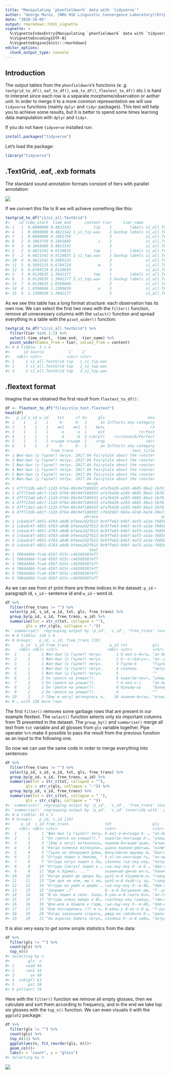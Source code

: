```yaml
---
title: "Manipulating `phonfieldwork` data with `tidyverse`"
author: "George Moroz, [NRU HSE Linguistic Convergence Laboratory](https://ilcl.hse.ru/en/)"
date: "2020-10-05"
output: rmarkdown::html_vignette
vignette: >
  %\VignetteIndexEntry{Manipulating `phonfieldwork` data with `tidyverse`}
  %\VignetteEncoding{UTF-8}
  %\VignetteEngine{knitr::rmarkdown}
editor_options: 
  chunk_output_type: console
---
```




## Introduction

The output tables from the `phonfieldwork`'s functions (e. g. `textgrid_to_df()`, `eaf_to_df()`, `exb_to_df()`, `flextext_to_df()` etc.) is hard to interpret since each row is a separate morpheme/observation or aother unit. In order to merge it to a more common representation we will use `tidyverse` functions (mainly `dplyr` and `tidyr` packages). This text will help you to achieve some results, but it is better to spend some times learning data manipulation with `dplyr` and `tidyr`.

If you do not have `tidyverse` installed run:


```r
install.packages("tidyverse")
```

Let's load the package:


```r
library("tidyverse")
```


## .TextGrid, .eaf, .exb formats
The standard sound annotation formats consisnt of tiers with parallel annotation:

![](unnamed-chunk-31-1.png)

If we convert this file to R we will achieve something like this:


```r
textgrid_to_df("s1/s1_all.TextGrid")
#>    id time_start  time_end      content tier     tier_name          source
#> 1   1  0.0000000 0.4821542          tip    1        labels s1_all.TextGrid
#> 4   1  0.0000000 0.4821542 1_s1_tip.wav    2 backup labels s1_all.TextGrid
#> 7   1  0.0000000 0.1063758                 3               s1_all.TextGrid
#> 8   2  0.1063758 0.1843889            ı    3               s1_all.TextGrid
#> 9   3  0.1843889 0.4821542                 3               s1_all.TextGrid
#> 2   2  0.4821542 0.9120635          tap    1        labels s1_all.TextGrid
#> 5   2  0.4821542 0.9120635 2_s1_tap.wav    2 backup labels s1_all.TextGrid
#> 10  4  0.4821542 0.5805225                 3               s1_all.TextGrid
#> 11  5  0.5805225 0.6784724            æ    3               s1_all.TextGrid
#> 12  6  0.6784724 0.9120635                 3               s1_all.TextGrid
#> 3   3  0.9120635 1.3942177          top    1        labels s1_all.TextGrid
#> 6   3  0.9120635 1.3942177 3_s1_top.wav    2 backup labels s1_all.TextGrid
#> 13  7  0.9120635 1.0390666                 3               s1_all.TextGrid
#> 14  8  1.0390666 1.1300820            ɒ    3               s1_all.TextGrid
#> 15  9  1.1300820 1.3942177                 3               s1_all.TextGrid
```

As we see this table has a long format structure: each observation has its own row. We can select the first two rows with the `filter()` function, remove all unnecessary columns with the `select()` function and spread everything in a table with the `pivot_wider()` function:


```r
textgrid_to_df("s1/s1_all.TextGrid") %>% 
  filter(tier %in% 1:2) %>% 
  select(-time_start, -time_end, -tier_name) %>% 
  pivot_wider(names_from = tier, values_from = content)
#> # A tibble: 3 x 4
#>      id source          `1`   `2`         
#>   <dbl> <chr>           <chr> <chr>       
#> 1     1 s1_all.TextGrid tip   1_s1_tip.wav
#> 2     2 s1_all.TextGrid tap   2_s1_tap.wav
#> 3     3 s1_all.TextGrid top   3_s1_top.wav
```

## .flextext format

Imagine that we obtained the first result from `flextext_to_df()`:


```r
df <- flextext_to_df("files/zilo_test.flextext")
head(df)
#>   p_id s_id w_id    txt     cf hn     gls                   msa
#> 1    1    1    1     б-     б-  1      an Inflects any category
#> 2    1    1    1    ик1    ик1  1    быть                    гл
#> 3    1    1    1     -о     -о  1     pst               гл:Past
#> 4    1    1    1     -й     -й  5 cvb(pf)    гл:Converb/Perfect
#> 5    1    1    1 =гъоди =гъоди  1    =rep                  част
#> 6    1    1    2     б-     б-  1      an Inflects any category
#>                  free_trans                          text_title
#> 1 Жил-был (у Гъули?) петух. 2017.04 Fairytale about the rooster
#> 2 Жил-был (у Гъули?) петух. 2017.04 Fairytale about the rooster
#> 3 Жил-был (у Гъули?) петух. 2017.04 Fairytale about the rooster
#> 4 Жил-был (у Гъули?) петух. 2017.04 Fairytale about the rooster
#> 5 Жил-был (у Гъули?) петух. 2017.04 Fairytale about the rooster
#> 6 Жил-был (у Гъули?) петух. 2017.04 Fairytale about the rooster
#>                                  morph                                 word
#> 1 d7f713db-e8cf-11d3-9764-00c04f186933 efafb420-e203-4685-9be2-1b7810f10a70
#> 2 d7f713e8-e8cf-11d3-9764-00c04f186933 efafb420-e203-4685-9be2-1b7810f10a70
#> 3 d7f713dd-e8cf-11d3-9764-00c04f186933 efafb420-e203-4685-9be2-1b7810f10a70
#> 4 d7f713dd-e8cf-11d3-9764-00c04f186933 efafb420-e203-4685-9be2-1b7810f10a70
#> 5 d7f713e1-e8cf-11d3-9764-00c04f186933 efafb420-e203-4685-9be2-1b7810f10a70
#> 6 d7f713db-e8cf-11d3-9764-00c04f186933 c76d26b7-b84a-42a8-ba34-38e712b1db13
#>                                 phrase                            paragraph
#> 1 1cbadc4f-4051-4783-a0d8-bfeee2d2fb13 0c9ffe63-b4bf-4af3-a1da-f68567e03513
#> 2 1cbadc4f-4051-4783-a0d8-bfeee2d2fb13 0c9ffe63-b4bf-4af3-a1da-f68567e03513
#> 3 1cbadc4f-4051-4783-a0d8-bfeee2d2fb13 0c9ffe63-b4bf-4af3-a1da-f68567e03513
#> 4 1cbadc4f-4051-4783-a0d8-bfeee2d2fb13 0c9ffe63-b4bf-4af3-a1da-f68567e03513
#> 5 1cbadc4f-4051-4783-a0d8-bfeee2d2fb13 0c9ffe63-b4bf-4af3-a1da-f68567e03513
#> 6 1cbadc4f-4051-4783-a0d8-bfeee2d2fb13 0c9ffe63-b4bf-4af3-a1da-f68567e03513
#>                                   text
#> 1 f08dd466-fca6-4597-925c-c46309387ef7
#> 2 f08dd466-fca6-4597-925c-c46309387ef7
#> 3 f08dd466-fca6-4597-925c-c46309387ef7
#> 4 f08dd466-fca6-4597-925c-c46309387ef7
#> 5 f08dd466-fca6-4597-925c-c46309387ef7
#> 6 f08dd466-fca6-4597-925c-c46309387ef7
```

As we can see from `df` print there are three indices in the dataset: `p_id` -- paragraph id, `s_id` -- sentence id and `w_id` -- word id.


```r
df %>% 
  filter(free_trans != "") %>% 
  select(p_id, s_id, w_id, txt, gls, free_trans) %>% 
  group_by(p_id, s_id, free_trans, w_id) %>% 
  summarise(txt = str_c(txt, collapse = ""),
         gls = str_c(gls, collapse = "-"))
#> `summarise()` regrouping output by 'p_id', 's_id', 'free_trans' (override with `.groups` argument)
#> # A tibble: 136 x 6
#> # Groups:   p_id, s_id, free_trans [19]
#>     p_id  s_id free_trans                  w_id txt           gls                 
#>    <dbl> <dbl> <chr>                      <dbl> <chr>         <chr>               
#>  1     1     1 Жил-был (у Гъули?) петух.      1 б-ик1-о-й=гъ… "an-быть-pst-cvb(pf…
#>  2     1     1 Жил-был (у Гъули?) петух.      2 б--о-ч1игу=г… "an--pst-neg.cvb-=r…
#>  3     1     1 Жил-был (у Гъули?) петух.      3 Гъули-б       "Гъули-an(gen)"     
#>  4     1     1 Жил-был (у Гъули?) петух.      4 х1елеко       "петух"             
#>  5     1     1 Жил-был (у Гъули?) петух.      5 .             ""                  
#>  6     2     2 Он грелся на улице(?).         6 къват1и-ла=г… "улица-in-=rep"     
#>  7     2     2 Он грелся на улице(?).         7 б-ик1-о-j     "an-быть-pst-cvb(pf…
#>  8     2     2 Он грелся на улице(?).         8 букьир-ъа     "Букир-sup"         
#>  9     2     2 Он грелся на улице(?).         9 .             ""                  
#> 10     2     3 [Ему в ногу] воткнулась к…    10 къинни-й=гъо… "втыкаться-cvb(pf)-…
#> # … with 126 more rows
```

The first `filter()` removes some garbage rows that are present in our example flextext. The `select()` function selects only six important columns from 15 presented in the dataset. The `group_by()` and `summarise()` merge all text from `txt` variable and all glosses from `gls` variable together. Pipe operater `%>% ` make it possible to pass the result from the previous funstion as an input to the following one.

So now we can use the same code in order to merge everything into sentences:


```r
df %>% 
  filter(free_trans != "") %>% 
  select(p_id, s_id, w_id, txt, gls, free_trans) %>% 
  group_by(p_id, s_id, free_trans, w_id) %>% 
  summarise(txt = str_c(txt, collapse = ""),
         gls = str_c(gls, collapse = "-")) %>% 
  group_by(p_id, s_id, free_trans) %>% 
  summarise(txt = str_c(txt, collapse = " "),
         gls = str_c(gls, collapse = " "))
#> `summarise()` regrouping output by 'p_id', 's_id', 'free_trans' (override with `.groups` argument)
#> `summarise()` regrouping output by 'p_id', 's_id' (override with `.groups` argument)
#> # A tibble: 19 x 5
#> # Groups:   p_id, s_id [19]
#>     p_id  s_id free_trans                txt                  gls                 
#>    <dbl> <dbl> <chr>                     <chr>                <chr>               
#>  1     1     1 "Жил-был (у Гъули?) пету… б-ик1-о-й=гъоди б--… "an-быть-pst-cvb(pf…
#>  2     2     2 "Он грелся на улице(?)."  къват1и-ла=гъоди б-… "улица-in-=rep an-б…
#>  3     2     3 "[Ему в ногу] воткнулась… къинни-й=гъоди ццан… "втыкаться-cvb(pf)-…
#>  4     3     4 "Когда колючка воткнулас… ццана къинни-рбигьи… "колючка втыкаться-…
#>  5     4     5 "Гъули не обнаружил дома… бихьтай=ло ишуишу й… "Бихтай-=add дома-д…
#>  6     5     6 "Оттуда пошел к Умалаю, " б-uʔ-oн-ни=гъоди гь… "an-идти-pst-pst(ao…
#>  7     6     7 "Оттуда петух пошел к Па… х1елеко гье-лъу-кку… "петух dem-dat-el a…
#>  8     8    10 "Оттуда [петух] пошел к … гье-лъу-кку б--и-й … "dem-dat-el an--pst…
#>  9     9    11 "Иди к Хурмат, ..."       хъаничай-ди=ло ен-л… "Ханичай-erg-=add r…
#> 10    10    12 "Когда дошёл до двора Ху… рул1-и-й Х1урмати-л… "говорить--cvb(pf) …
#> 11    11    13 "Три дня не ели, мы с не… рул1-и-й лъоб-гу зу… "говорить--cvb(pf) …
#> 12    12    14 "Оттуда он ушёл и дошёл … гье-лъу-кку б--и-йб… "dem-dat-el an--pst…
#> 13    13    15 "Захраил …?"              й--и-й Загьраъил-ди… "f--pst(aor)-cvb(pf…
#> 14    14    16 "И он пошел в село. Захр… б-укъ-и-й гьеге-б=л… "an-гнать-pst-pf de…
#> 15    15    17 "Оттуда снизу вверх к Ис… гьегелъу-кку гьикьу… "там-el внизу-=add …
#> 16    16    18 "Шли-шли и пришли к Гадж… гье-лъу-кку б--и-йб… "dem-dat-el an--pst…
#> 17    17    19 "Они поссорились (?) и п… й-ейхъ-у й-ах-о-й д… "f-ругать-pst f-дра…
#> 18    18    20 "Когда закончили ссорить… джид-ия сабаб=ло б-… "делать-fut причина…
#> 19    19    21 "На воротах Забита петух… х1елеко б--и-й заби… "петух an--pst(aor)…
```

It is also very easy to get some simple statistics from the data:


```r
df %>% 
  filter(gls != "") %>% 
  count(gls) %>% 
  top_n(6)
#> Selecting by n
#>        gls  n
#> 1     =add 46
#> 2     ¬an1 34
#> 3       an 49
#> 4  cvb(pf) 63
#> 5      pst 28
#> 6 pst(aor) 74
```

Here with the `filter()` function we remove all empty glosses, then we calculate and sort them according to frequency, and in the end we take top six glosses with the `top_n()` function. We can even visualis it with the `ggplot2` package:


```r
df %>% 
  filter(gls != "") %>% 
  count(gls) %>% 
  top_n(11) %>% 
  ggplot(aes(n, fct_reorder(gls, n)))+
  geom_col()+
  labs(x = "count", y = "gloss")
#> Selecting by n
```

![](unnamed-chunk-10-1.png)


